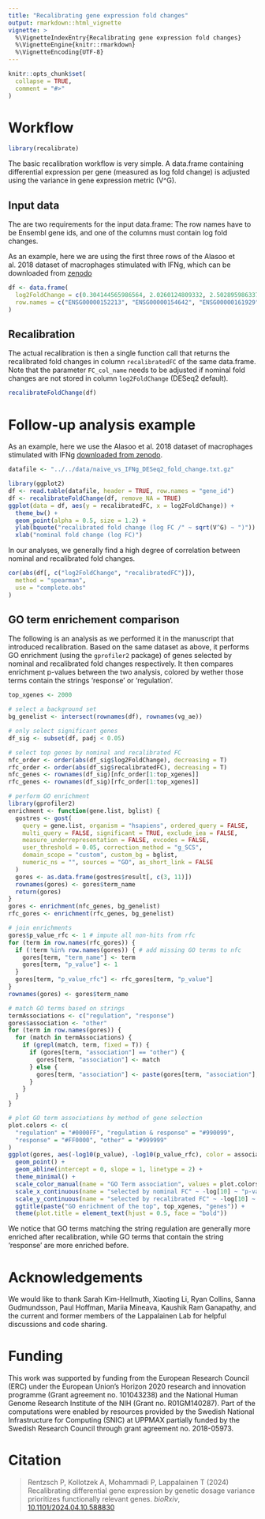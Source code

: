 ```yaml
---
title: "Recalibrating gene expression fold changes"
output: rmarkdown::html_vignette
vignette: >
  %\VignetteIndexEntry{Recalibrating gene expression fold changes}
  %\VignetteEngine{knitr::rmarkdown}
  %\VignetteEncoding{UTF-8}
---
```


```r
knitr::opts_chunk$set(
  collapse = TRUE,
  comment = "#>"
)
```

# Workflow

```r
library(recalibrate)
```

The basic recalibration workflow is very simple. A data.frame containing
differential expression per gene (measured as log fold change) is adjusted
using the variance in gene expression metric (V^G).

## Input data

The are two requirements for the input data.frame: The row names have to be
Ensembl gene ids, and one of the columns must contain log fold changes.

As an example, here we are using the first three rows of the Alasoo et al. 2018
dataset of macrophages stimulated with IFNg, which can be downloaded from
[zenodo](https://zenodo.org/records/839011)

```r
df <- data.frame(
  log2FoldChange = c(0.304144565986564, 2.0260124809332, 2.50289598633734),
  row.names = c("ENSG00000152213", "ENSG00000154642", "ENSG00000161929")
)
```

## Recalibration

The actual recalibration is then a single function call that returns the
recalibrated fold changes in column `recalibratedFC` of the same data.frame.
Note that the parameter `FC_col_name` needs to be adjusted if nominal fold
changes are not stored in column `log2FoldChange` (DESeq2 default).

```r
recalibrateFoldChange(df)
```

# Follow-up analysis example

As an example, here we use the Alasoo et al. 2018 dataset of macrophages
stimulated with IFNg [downloaded from zenodo](https://zenodo.org/records/839011).

```r
datafile <- "../../data/naive_vs_IFNg_DESeq2_fold_change.txt.gz"
```
```r
library(ggplot2)
df <- read.table(datafile, header = TRUE, row.names = "gene_id")
df <- recalibrateFoldChange(df, remove_NA = TRUE)
ggplot(data = df, aes(y = recalibratedFC, x = log2FoldChange)) +
  theme_bw() +
  geom_point(alpha = 0.5, size = 1.2) +
  ylab(bquote("recalibrated fold change (log FC /" ~ sqrt(V^G) ~ ")")) +
  xlab("nominal fold change (log FC)")
```

In our analyses, we generally find a high degree of correlation between nominal 
and recalibrated fold changes.

```r
cor(abs(df[, c("log2FoldChange", "recalibratedFC")]),
  method = "spearman",
  use = "complete.obs"
)
```

## GO term enrichement comparison

The following is an analysis as we performed it in the manuscript that
introduced recalibration. Based on the same dataset as above, it performs
GO enrichment (using the `gprofiler2` package) of genes selected by nominal and
recalibrated fold changes respectively. It then compares enrichment p-values
between the two analysis, colored by wether those terms contain the strings
'response' or 'regulation'.

```r
top_xgenes <- 2000

# select a background set
bg_genelist <- intersect(rownames(df), rownames(vg_ae))

# only select significant genes
df_sig <- subset(df, padj < 0.05)

# select top genes by nominal and recalibrated FC
nfc_order <- order(abs(df_sig$log2FoldChange), decreasing = T)
rfc_order <- order(abs(df_sig$recalibratedFC), decreasing = T)
nfc_genes <- rownames(df_sig)[nfc_order[1:top_xgenes]]
rfc_genes <- rownames(df_sig)[rfc_order[1:top_xgenes]]

# perform GO enrichment
library(gprofiler2)
enrichment <- function(gene.list, bglist) {
  gostres <- gost(
    query = gene.list, organism = "hsapiens", ordered_query = FALSE,
    multi_query = FALSE, significant = TRUE, exclude_iea = FALSE,
    measure_underrepresentation = FALSE, evcodes = FALSE,
    user_threshold = 0.05, correction_method = "g_SCS",
    domain_scope = "custom", custom_bg = bglist,
    numeric_ns = "", sources = "GO", as_short_link = FALSE
  )
  gores <- as.data.frame(gostres$result[, c(3, 11)])
  rownames(gores) <- gores$term_name
  return(gores)
}
gores <- enrichment(nfc_genes, bg_genelist)
rfc_gores <- enrichment(rfc_genes, bg_genelist)

# join enrichments
gores$p_value_rfc <- 1 # impute all non-hits from rfc
for (term in row.names(rfc_gores)) {
  if (!term %in% row.names(gores)) { # add missing GO terms to nfc
    gores[term, "term_name"] <- term
    gores[term, "p_value"] <- 1
  }
  gores[term, "p_value_rfc"] <- rfc_gores[term, "p_value"]
}
rownames(gores) <- gores$term_name

# match GO terms based on strings
termAssociations <- c("regulation", "response")
gores$association <- "other"
for (term in row.names(gores)) {
  for (match in termAssociations) {
    if (grepl(match, term, fixed = T)) {
      if (gores[term, "association"] == "other") {
        gores[term, "association"] <- match
      } else {
        gores[term, "association"] <- paste(gores[term, "association"], match, sep = " & ")
      }
    }
  }
}

# plot GO term associations by method of gene selection
plot.colors <- c(
  "regulation" = "#0000FF", "regulation & response" = "#990099",
  "response" = "#FF0000", "other" = "#999999"
)
ggplot(gores, aes(-log10(p_value), -log10(p_value_rfc), color = association)) +
  geom_point() +
  geom_abline(intercept = 0, slope = 1, linetype = 2) +
  theme_minimal() +
  scale_color_manual(name = "GO Term association", values = plot.colors) +
  scale_x_continuous(name = "selected by nominal FC" ~ -log[10] ~ "p-value") +
  scale_y_continuous(name = "selected by recalibrated FC" ~ -log[10] ~ "p-value") +
  ggtitle(paste("GO enrichment of the top", top_xgenes, "genes")) +
  theme(plot.title = element_text(hjust = 0.5, face = "bold"))
```

We notice that GO terms matching the string regulation are generally more
enriched after recalibration, while GO terms that contain the string 'response'
are more enriched before.

# Acknowledgements

We would like to thank Sarah Kim-Hellmuth, Xiaoting Li, Ryan Collins,
Sanna Gudmundsson, Paul Hoffman, Mariia Mineava, Kaushik Ram Ganapathy,
and the current and former members of the Lappalainen Lab for helpful
discussions and code sharing.

# Funding

This work was supported by funding from the European Research Council (ERC)
under the European Union’s Horizon 2020 research and innovation programme
(Grant agreement no. 101043238) and the National Human Genome Research Institute
of the NIH (Grant no. R01GM140287).
Part of the computations were enabled by resources provided by the Swedish
National Infrastructure for Computing (SNIC) at UPPMAX partially funded by the
Swedish Research Council through grant agreement no. 2018-05973.

# Citation

> Rentzsch P, Kollotzek A, Mohammadi P, Lappalainen T (2024)
> Recalibrating differential gene expression by genetic dosage variance prioritizes functionally relevant genes.
> *bioRxiv*,
> [10.1101/2024.04.10.588830](https://doi.org/10.1101/2024.04.10.588830)
